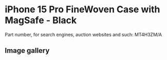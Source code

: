 
# iPhone 15 Pro FineWoven Case with MagSafe - Black

Part number, for search engines, auction websites and such: MT4H3ZM/A

## Image gallery

<div style={{ width: "768px" }}>
  <GalleryComponent
    images={[
      {
        original: "/everysource/MT4H3.png",
        thumbnail: "/everypreview/MT4H3.png",
      },
      {
        original: "/everysource/MT4H3_AV1.png",
        thumbnail: "/everypreview/MT4H3_AV1.png",
      },
      {
        original: "/everysource/MT4H3_AV2.png",
        thumbnail: "/everypreview/MT4H3_AV2.png",
      },
      {
        original: "/everysource/MT4H3_AV3.png",
        thumbnail: "/everypreview/MT4H3_AV3.png",
      },
      {
        original: "/everysource/MT4H3_AV4.png",
        thumbnail: "/everypreview/MT4H3_AV4.png",
      },
      {
        original: "/everysource/MT4H3_AV5.png",
        thumbnail: "/everypreview/MT4H3_AV5.png",
      }
    ]}
  />
</div>
